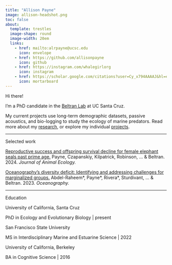 ```yaml
---
title: "Allison Payne"
image: allison-headshot.png
toc: false 
about: 
  template: trestles
  image-shape: round
  image-width: 20em
  links: 
    - href: mailto:alrpayne@ucsc.edu
      icon: envelope
    - href: https://github.com/allisonpayne
      icon: github
    - href: https://instagram.com/whalegirlorg
      icon: instagram
    - href: https://scholar.google.com/citations?user=Cy_x794AAAAJ&hl=en&oi=ao
      icon: mortarboard
---
```


[Hi there!]{.custom-subtitle}

I'm a PhD candidate in the [Beltran Lab](https://beltranlab.ucsc.edu/) at UC Santa Cruz.

My current projects use long-term demographic datasets, passive acoustics, and bio-logging to study the ecology of marine predators. Read more about my [research](https://allisonpayne.github.io/research.html), or explore my individual [projects](https://allisonpayne.github.io/projects.html).

------------------------------------------------------------------------

[Selected work]{.custom-subtitle}

[Reproductive success and offspring survival decline for female elephant seals past prime age.](https://doi.org/10.1111/1365-2656.14226) Payne, Czapanskiy, Kilpatrick, Robinson, ... & Beltran. 2024. *Journal of Animal Ecology.*

[Oceanography’s diversity deficit: Identifying and addressing challenges for marginalized groups.](https://doi.org/10.5670/oceanog.2024.136) Abdel-Raheem\*, Payne\*, Rivera\*, Sturdivant, ... & Beltran. 2023. *Oceanography.*

------------------------------------------------------------------------

[Education]{.custom-subtitle}

University of California, Santa Cruz

[PhD in Ecology and Evolutionary Biology \| present]{.custom-subtitle-2}

San Francisco State University

[MS in Interdisciplinary Marine and Estuarine Science \| 2022]{.custom-subtitle-2}

University of California, Berkeley

[BA in Cognitive Science \| 2016]{.custom-subtitle-2}
